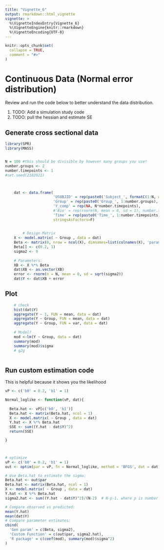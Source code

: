 ```yaml
---
title: "Vignette_6"
output: rmarkdown::html_vignette
vignette: >
  %\VignetteIndexEntry{Vignette_6}
  %\VignetteEngine{knitr::rmarkdown}
  %\VignetteEncoding{UTF-8}
---
```


```r
knitr::opts_chunk$set(
  collapse = TRUE,
  comment = "#>"
)
```

# Continuous Data (Normal error distribution)


Review and run the code below to better understand the data distribution. 


1. TODO: Add a simulation study code
2. TODO: pull the hessian and estimate SE



## Generate cross sectional data

```r
library(SPR)
library(MASS)


N = 100 #this should be divisible by however many groups you use!
number.groups <- 2
number.timepoints <- 1
#set.seed(2182021)



    dat <- data.frame(
                      'USUBJID' = rep(paste0('Subject_', formatC(1:N, width = 4, flag = '0')), length.out= N*number.timepoints),
                      'Group' = rep(paste0('Group_', 1:number.groups), length.out = N*number.timepoints),
                      'Y_comp' = rep(NA, N*number.timepoints), 
                      #'Bio' = rep(rnorm(N, mean = 0, sd = 1), number.timepoints),
                      'Time' = rep(paste0('Time_', 1:number.timepoints), each = N),
                      stringsAsFactors=F)
    
        
        # Design Matrix
    X <- model.matrix( ~ Group , data = dat) 
    Beta <- matrix(0, nrow = ncol(X), dimnames=list(colnames(X), 'param'))
    Beta[] <- c(0.2, 1)
    sigma2 <- 9 
    
    # Parameters:
    XB <- X %*% Beta
    dat$XB <- as.vector(XB)
    error <- rnorm(n = N, mean = 0, sd = sqrt(sigma2))
    dat$Y <- dat$XB + error
```

## Plot 

```r

    # check
    hist(dat$Y)
    aggregate(Y ~ 1, FUN = mean, data = dat)
    aggregate(Y ~ Group, FUN = mean, data = dat)
    aggregate(Y ~ Group, FUN = var, data = dat)
    
    # Model?
    mod <-lm(Y ~ Group, data = dat)
    summary(mod)
    summary(mod)$sigma
    # g2g
  
```

## Run custom estimation code 
This is helpful because it shows you the likelihood


```r

vP <- c('b0' = 0.2, 'b1' = 1)

Normal_loglike <- function(vP, dat){
  
  Beta.hat <- vP[c('b0', 'b1')]
  Beta.hat <- matrix(Beta.hat, ncol = 1)
  X <- model.matrix( ~ Group , data = dat) 
  Y.hat <- X %*% Beta.hat 
  SSE <- sum((Y.hat - dat$Y)^2)
  return(SSE)

}



# optimize
vP <- c('b0' = 0.2, 'b1' = 1)
out <- optim(par = vP, fn = Normal_loglike, method = 'BFGS', dat = dat)

# Use Beta.hat to estimate the sigma:
Beta.hat <- out$par
Beta.hat <- matrix(Beta.hat, ncol = 1)
X <- model.matrix( ~ Group , data = dat) 
Y.hat <- X %*% Beta.hat 
sigma2.hat <- sum((Y.hat - dat$Y)^2)/(N-2)  # N-p-1, where p is number of predictors

# Compare observed vs predicted:
mean(Y.hat)
mean(dat$Y)
# Compare parameter estimates:
cbind(
  'Gen param' = c(Beta, sigma2), 
  'Custom Function' = c(out$par, sigma2.hat), 
  'R package' = c(coef(mod), summary(mod)$sigma^2)
)



```

